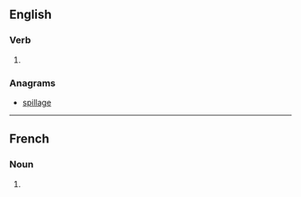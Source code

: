 ==English==

===Verb===
{{head|en|verb form}}

# {{en-third-person singular of|pillage}}

===Anagrams===
* [[spillage#English|spillage]]

----

==French==

===Noun===
{{head|fr|noun plural form|g=m}}

# {{plural of|pillage|lang=fr}}